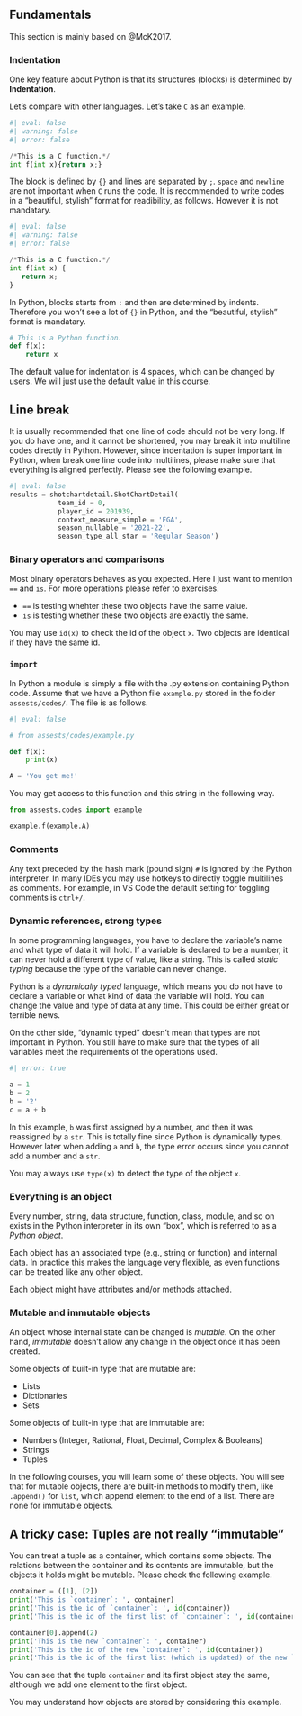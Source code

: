 
## Fundamentals
This section is mainly based on @McK2017.

### Indentation
One key feature about Python is that its structures (blocks) is determined by **Indentation**. 

Let's compare with other languages. Let's take `C` as an example.
```python
#| eval: false
#| warning: false
#| error: false

/*This is a C function.*/
int f(int x){return x;}
```
The block is defined by `{}` and lines are separated by `;`. `space` and `newline` are not important when `C` runs the code. It is recommended to write codes in a "beautiful, stylish" format for readibility, as follows. However it is not mandatary.
```python
#| eval: false
#| warning: false
#| error: false

/*This is a C function.*/
int f(int x) {
   return x;
}
```

In Python, blocks starts from `:` and then are determined by indents. Therefore you won't see a lot of `{}` in Python, and the "beautiful, stylish" format is mandatary. 
```python
# This is a Python function.
def f(x):
    return x
```


The default value for indentation is 4 spaces, which can be changed by users. We will just use the default value in this course.


::: {.callout-note collapse="true"}
## Line break

It is usually recommended that one line of code should not be very long. If you do have one, and it cannot be shortened, you may break it into multiline codes directly in Python. However, since indentation is super important in Python, when break one line code into multilines, please make sure that everything is aligned perfectly. Please see the following example.

```python
#| eval: false
results = shotchartdetail.ShotChartDetail(
            team_id = 0,
            player_id = 201939,
            context_measure_simple = 'FGA',
            season_nullable = '2021-22',
            season_type_all_star = 'Regular Season')
```

:::




### Binary operators and comparisons

Most binary operators behaves as you expected. Here I just want to mention `==` and `is`. For more operations please refer to exercises.

- `==` is testing whehter these two objects have the same value.
- `is` is testing whether these two objects are exactly the same.


::: {.callout-note}
You may use `id(x)` to check the id of the object `x`. Two objects are identical if they have the same id.
:::



<!-- ### Duck typing -->
### `import`

In Python a module is simply a file with the .py extension containing Python code. Assume that we have a Python file `example.py` stored in the folder `assests/codes/`. The file is as follows.

```python
#| eval: false

# from assests/codes/example.py

def f(x):
    print(x)

A = 'You get me!'
```
You may get access to this function and this string in the following way.

```python
from assests.codes import example

example.f(example.A)
```



### Comments

Any text preceded by the hash mark (pound sign) `#` is ignored by the Python interpreter. In many IDEs you may use hotkeys to directly toggle multilines as comments. For example, in VS Code the default setting for toggling comments is `ctrl+/`.


### Dynamic references, strong types

In some programming languages, you have to declare the variable’s name and what type of data it will hold. If a variable is declared to be a number, it can never hold a different type of value, like a string. This is called *static typing* because the type of the variable can never change.

Python is a *dynamically typed* language, which means you do not have to declare a variable or what kind of
data the variable will hold. You can change the value and type of data at any time. This could be either great or terrible news. 

On the other side, "dynamic typed" doesn't mean that types are not important in Python. You still have to make sure that the types of all variables meet the requirements of the operations used.

```python
#| error: true

a = 1
b = 2
b = '2'
c = a + b
```

In this example, `b` was first assigned by a number, and then it was reassigned by a `str`. This is totally fine since Python is dynamically types. However later when adding `a` and `b`, the type error occurs since you cannot add a number and a `str`.


::: {.callout-note}
You may always use `type(x)` to detect the type of the object `x`.
:::



### Everything is an object

Every number, string, data structure, function, class, module, and so on exists in the Python interpreter in its own “box”, which is referred to as a *Python object*. 

Each object has an associated type (e.g., string or function) and internal data. In practice this makes the language very flexible, as even functions can be treated like any other object.

Each object might have attributes and/or methods attached. 


### Mutable and immutable objects
An object whose internal state can be changed is *mutable*. On the other hand, *immutable* doesn’t allow any change in the object once it has been created. 

Some objects of built-in type that are mutable are:

- Lists
- Dictionaries
- Sets


Some objects of built-in type that are immutable are:

- Numbers (Integer, Rational, Float, Decimal, Complex & Booleans)
- Strings
- Tuples

In the following courses, you will learn some of these objects. You will see that for mutable objects, there are built-in methods to modify them, like `.append()` for `list`, which append element to the end of a list. There are none for immutable objects.

::: {.callout-caution collapse="true"}
## A tricky case: Tuples are not really "immutable"
You can treat a tuple as a container, which contains some objects. The relations between the container and its contents are immutable, but the objects it holds might be mutable. Please check the following example.

```python
container = ([1], [2])
print('This is `container`: ', container)
print('This is the id of `container`: ', id(container))
print('This is the id of the first list of `container`: ', id(container[0]))
```

```python
container[0].append(2)
print('This is the new `container`: ', container)
print('This is the id of the new `container`: ', id(container))
print('This is the id of the first list (which is updated) of the new `container`: ', id(container[0]))
```
You can see that the tuple `container` and its first object stay the same, although we add one element to the first object.

You may understand how objects are stored by considering this example.
:::

